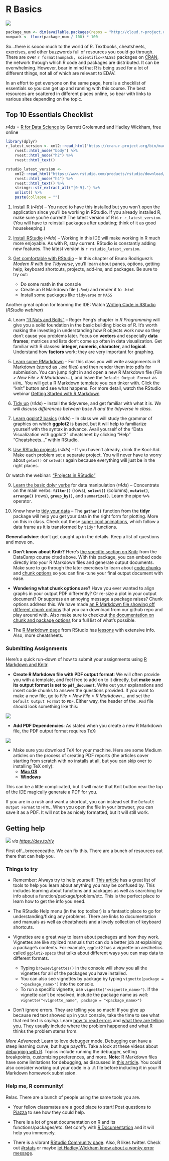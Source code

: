 # R Basics {#basics} 

![](images/banners/banner_basics.png)

```r
package_num <- dim(available.packages(repos = "http://cloud.r-project.org/"))[1]
numpack <- floor(package_num / 100) * 100
```

So...there is soooo much to the world of R. Textbooks, cheatsheets, exercises, and other buzzwords full of resources you could go through. There are over `r format(numpack, scientific=FALSE)` packages on [CRAN](https://cran.r-project.org){target="_blank"}, the network through which R code and packages are distributed. It can be overwhelming.  However, bear in mind that R is being used for a lot of different things, not all of which are relevant to EDAV. 

In an effort to get everyone on the same page, here is a checklist of essentials so you can get up and running with this course. The best resources are scattered in different places online, so bear with links to various sites depending on the topic.

## Top 10 Essentials Checklist

*r4ds* = [R for Data Science](https://r4ds.had.co.nz/) by Garrett Grolemund and Hadley Wickham, free online

```r
library(dplyr)
r_latest_version <- xml2::read_html("https://cran.r-project.org/bin/macosx/") %>% 
    rvest::html_node("body") %>% 
    rvest::html_node("h2") %>% 
    rvest::html_text()

rstudio_latest_version <- 
    xml2::read_html("https://www.rstudio.com/products/rstudio/download/") %>% 
    rvest::html_node("h4") %>% 
    rvest::html_text() %>% 
    stringr::str_extract_all("[0-9].") %>% 
    unlist() %>% 
    paste(collapse = "")
```

1. [Install R](https://r4ds.had.co.nz/introduction.html#r2){target="_blank"} (*r4ds*) -- You need to have this installed but you won't open the application since you'll be working in RStudio. If you already installed R, make sure you're current! The latest version of R is `r r_latest_version`. (You will have to reinstall packages after updating; think of it as good housekeeping.) 

2. [Install RStudio](https://r4ds.had.co.nz/introduction.html#rstudio3){target="_blank"} (*r4ds*) -- Working in this IDE will make working in R much more enjoyable. As with R, stay current. RStudio is constantly adding new features. The latest version is `r rstudio_latest_version`. 

3. [Get comfortable with RStudio](https://b-rodrigues.github.io/modern_R/getting-to-know-rstudio.html){target="_blank"} -- In this chapter of Bruno Rodriguez's *Modern R with the Tidyverse*, you'll learn about panes, options, getting help, keyboard shortcuts, projects, add-ins, and packages. Be sure to try out:

    - Do some math in the console
    - Create an R Markdown file (`.Rmd`) and render it to `.html`
    - Install some packages like `tidyverse` or `MASS`
    
Another great option for learning the IDE: Watch [Writing Code in RStudio](https://www.rstudio.com/resources/webinars/rstudio-essentials-webinar-series-part-1/){target="_blank"} (*RStudio webinar*)

4. Learn ["R Nuts and Bolts"](https://leanpub.com/rprogramming){target="_blank"} -- Roger Peng's chapter in *R Programming* will give you a solid foundation in the basic building blocks of R. It's worth making the investing in understanding how R objects work now so they don't cause you problems later. Focus on **vectors** and especially **data frames**; matrices and lists don't come up often in data visualization.  Get familiar with R classes: **integer, numeric, character,** and **logical**. Understand how **factors** work; they are very important for graphing.

5. [Learn some RMarkdown](https://rmarkdown.rstudio.com/articles_intro.html){target="_blank"} -- For this class you will write assignments in R Markdown (stored as `.Rmd` files) and then render them into pdfs for submission. You can jump right in and open a new R Markdown file (*File > New File > R Markdown...*), and leave the `Default Output Format` as `HTML`. You will get a R Markdown template you can tinker with. Click the "knit" button and see what happens. For more detail, watch the RStudio webinar [Getting Started with R Markdown](https://resources.rstudio.com/the-essentials-of-data-science/getting-started-with-r-markdown-60-02) 

6. [Tidy up](https://r4ds.had.co.nz/introduction.html#the-tidyverse){target=_blank} (*r4ds*) -- Install the tidyverse, and get familiar with what it is. *We will discuss differences between base R and the tidyverse in class.* 

7. [Learn ggplot2 basics](https://r4ds.had.co.nz/data-visualisation.html){target="_blank"} (*r4ds*) -- In class we will study the grammar of graphics on which **ggplot2** is based, but it will help to familiarize yourself with the syntax in advance. Avail yourself of the "Data Visualization with ggplot2" cheatsheet by clicking "Help" "Cheatsheets..." within RStudio.

8. [Use RStudio projects](https://r4ds.had.co.nz/workflow-projects.html){target="_blank"} (*r4ds*) -- If you haven't already, drink the Kool-Aid. Make each problem set a separate project. You will never have to worry about `getwd()` or `setwd()` again because everything will just be in the right places.

Or watch the webinar: ["Projects in RStudio"](https://resources.rstudio.com/wistia-rstudio-essentials-2/rstudioessentialsmanagingpart1-2){target="_blank"}

9. [Learn the basic dplyr verbs](https://r4ds.had.co.nz/transform.html){target="_blank"} for data manipulation (*r4ds*) -- Concentrate on the main verbs: **`filter()`** (rows), **`select()`** (columns), **`mutate()`**, **`arrange()`** (rows), **`group_by()`**, and **`summarize()`**. Learn the pipe **`%>%`** operator.

10. Know how to [tidy your data](https://github.com/jtr13/codehelp/blob/master/R/gather.md){target="_blank"} -- The **`gather()`** function from the **tidyr** package will help you get your data in the right form for plotting.  More on this in class. Check out these [super cool animations](https://github.com/gadenbuie/tidyexplain){target="_blank"}, which follow a data frame as it is transformed by `tidyr` functions.

**General advice**: don't get caught up in the details.  Keep a list of questions and move on. 


* **Don't know about Knitr?** Here's [the specific section on Knitr](https://campus.datacamp.com/courses/reporting-with-r-markdown/chapter-two-embedding-code?ex=1){target="_blank"} from the DataCamp course cited above. With this package, you can embed code directly into your R Markdown files and generate output documents. Make sure to go through the later exercises to learn about [code chunks](https://rmarkdown.rstudio.com/lesson-3.html){target="_blank"} and [chunk options](http://yihui.name/knitr/options/){target="_blank"} so you can fine-tune your final output document with ease.

* **Wondering what chunk options are?** Have you ever wanted to align graphs in your output PDF differently? Or re-size a plot in your output document? Or suppress an annoying message a package raises? Chunk options address this. We have made [an R Markdown file showing off different chunk options](https://github.com/jtr13/EDAV/blob/master/data/chunk_option_showcase.Rmd){target="_blank"} that you can download from our github repo and play around with. Also make sure to checkout [the documentation on chunk and package options](http://yihui.name/knitr/options/){target="_blank"} for a full list of what's possible.

* The [R Markdown page](https://rmarkdown.rstudio.com/){target="_blank"} from RStudio has [lessons](https://rmarkdown.rstudio.com/lesson-1.html){target="_blank"} with extensive info. Also, more cheatsheets.

### Submitting Assignments

Here's a quick run-down of how to submit your assignments using [R Markdown and Knitr](#r-markdown-knitr).

- **Create R Markdown file with PDF output format**: We will often provide you with a template, and feel free to add on to it directly, but **make sure its output format is set to `pdf_document`**. Write out your explanations and insert code chunks to answer the questions provided. If you want to make a new file, go to *File > New File > R Markdown...* and set the `Default Output Format` to `PDF`. Either way, the header of the `.Rmd` file should look something like this:

![](images/markdown_meta_header_example.png)

- **Add PDF Dependencies**: As stated when you create a new R Markdown file, the PDF output format requires TeX:

![](images/pdf_output_info.png)

- Make sure you download TeX for your machine. Here are some Medium articles on the process of creating PDF reports (the articles cover starting from scratch with no installs at all, but you can skip over to installing TeX only):
    + [**Mac OS**](https://medium.com/@sorenlind/create-pdf-reports-using-r-r-markdown-latex-and-knitr-on-macos-high-sierra-e7b5705c9fd){target="_blank"}
    + [**Windows**](https://medium.com/@sorenlind/create-pdf-reports-using-r-r-markdown-latex-and-knitr-on-windows-10-952b0c48bfa9){target="_blank"}

This can be a little complicated, but it will make that Knit button near the top of the IDE magically generate a PDF for you. 

If you are in a rush and want a shortcut, you can instead set the `Default Output Format` to `HTML`. When you open the file in your browser, you can save it as a PDF. It will not be as nicely formatted, but it will still work.

## Getting help

![](images/halp_me_orly.png)
*via [https://dev.to/rly](https://dev.to/rly){target="_blank"}*

First off...breeeeeeathe. We can fix this. There are a bunch of resources out there that can help you.

### Things to try

* Remember: Always try to help yourself! [This article](https://www.r-project.org/help.html){target="_blank"} has a great list of tools to help you learn about anything you may be confused by. This includes learning about functions and packages as well as searching for info about a function/package/problem/etc. This is the perfect place to learn how to get the info you need.

* The RStudio Help menu (in the top toolbar) is a fantastic place to go for understanding/fixing any problems. There are links to documentation and manuals as well as cheatsheets and a lovely collection of keyboard shortcuts.

* Vignettes are a great way to learn about packages and how they work. Vignettes are like stylized manuals that can do a better job at explaining a package's contents. For example, `ggplot2` has a vignette on aesthetics called `ggplot2-specs` that talks about different ways you can map data to different formats.
    + Typing `browseVignettes()` in the console will show you all the vignettes for all of the packages you have installed.
    + You can also see vignettes by package by typing `vignette(package = "<package_name>")` into the console.
    + To run a specific vignette, use `vignette("<vignette_name>")`. If the vignette can't be resolved, include the package name as well: `vignette("<vignette_name", package = "<package_name>")`
    
* Don't ignore errors. They are telling you so much! If you give up because red text showed up in your console, take the time to see what that red text is *saying*. Learn [how to read errors](http://www.dummies.com/programming/r/how-to-read-errors-and-warnings-in-r/){target="_blank"} and [what they are telling you](https://campus.datacamp.com/courses/working-with-the-rstudio-ide-part-1/programming?ex=18){target="_blank"}. They usually include where the problem happened and what R thinks the problem stems from. 

*More Advanced*: Learn to love debugger mode. Debugging can have a steep learning curve, but huge payoffs. Take a look at these videos about [debugging with R](https://campus.datacamp.com/courses/working-with-the-rstudio-ide-part-1/programming?ex=20){target="_blank"}. Topics include running the debugger, setting breakpoints, customizing preferences, and more. **Note**: R Markdown files have some limitations for debugging, as discussed in [this article](https://support.rstudio.com/hc/en-us/articles/205612627-Debugging-with-RStudio#debugging-in-r-markdown-documents){target="_blank"}. You could also consider working out your code in a `.R` file before including it in your R Markdown homework submission.

### Help me, R community!

Relax. There are a bunch of people using the same tools you are.

* Your fellow classmates are a good place to start! Post questions to [Piazza](https://piazza.com/){target="_blank"} to see how they could help.

* There is a lot of great documentation on R and its functions/packages/etc. Get comfy with [R Documentation](https://www.rdocumentation.org/){target="_blank"} and it will help you immensely.

* There is a vibrant [RStudio Community page](https://community.rstudio.com/){target="_blank"}. Also, R likes twitter. Check out [#rstats](https://twitter.com/search?q=%23rstats){target="_blank"} or maybe [let Hadley Wickham know about a wonky error message](https://twitter.com/hadleywickham/status/952259891342794752){target="_blank"}.











